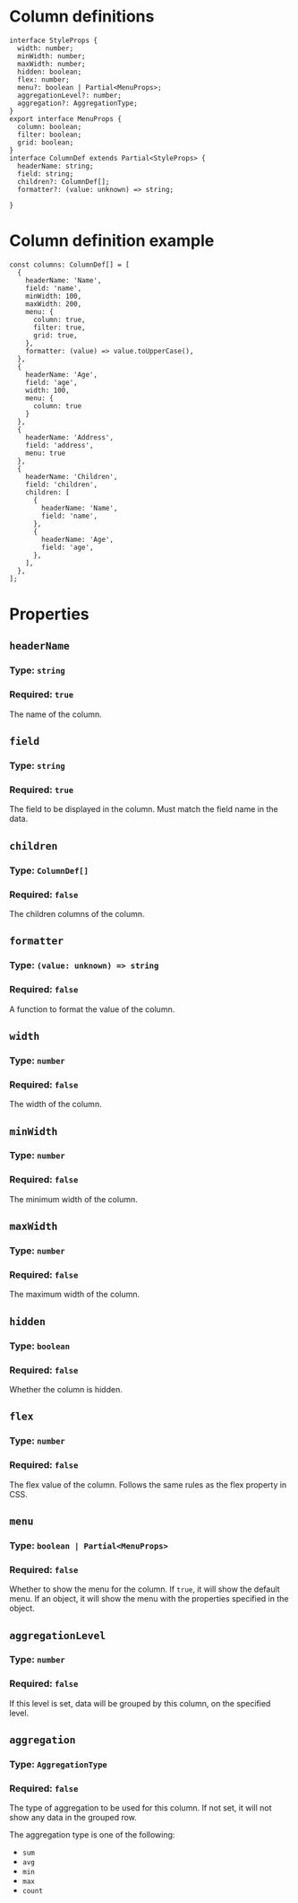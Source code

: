 # Column definitions

```tsx
interface StyleProps {
  width: number;
  minWidth: number;
  maxWidth: number;
  hidden: boolean;
  flex: number;
  menu?: boolean | Partial<MenuProps>;
  aggregationLevel?: number;
  aggregation?: AggregationType;
}
export interface MenuProps {
  column: boolean;
  filter: boolean;
  grid: boolean;
}
interface ColumnDef extends Partial<StyleProps> {
  headerName: string;
  field: string;
  children?: ColumnDef[];
  formatter?: (value: unknown) => string;

}
```

# Column definition example

```tsx
const columns: ColumnDef[] = [
  {
    headerName: 'Name',
    field: 'name',
    minWidth: 100,
    maxWidth: 200,
    menu: {
      column: true,
      filter: true,
      grid: true,
    },
    formatter: (value) => value.toUpperCase(),
  },
  {
    headerName: 'Age',
    field: 'age',
    width: 100,
    menu: {
      column: true
    }
  },
  {
    headerName: 'Address',
    field: 'address',
    menu: true
  },
  {
    headerName: 'Children',
    field: 'children',
    children: [
      {
        headerName: 'Name',
        field: 'name',
      },
      {
        headerName: 'Age',
        field: 'age',
      },
    ],
  },
];
```

# Properties

## `headerName`
### Type: `string`
### Required: `true`

The name of the column.

## `field`
### Type: `string`
### Required: `true`

The field to be displayed in the column. Must match the field name in the data.

## `children`
### Type: `ColumnDef[]`
### Required: `false`
 
The children columns of the column.

## `formatter`
### Type: `(value: unknown) => string`
### Required: `false`

A function to format the value of the column.

## `width`
### Type: `number`
### Required: `false`

The width of the column.

## `minWidth`
### Type: `number`
### Required: `false`

The minimum width of the column.

## `maxWidth`
### Type: `number`
### Required: `false`

The maximum width of the column.

## `hidden`
### Type: `boolean`
### Required: `false`

Whether the column is hidden.

## `flex`
### Type: `number`
### Required: `false`

The flex value of the column. Follows the same rules as the flex property in CSS.

## `menu`
### Type: `boolean | Partial<MenuProps>`
### Required: `false`

Whether to show the menu for the column. If `true`, it will show the default menu. If an object, it will show the menu with the properties specified in the object.

## `aggregationLevel`
### Type: `number`
### Required: `false`

If this level is set, data will be grouped by this column, on the specified level.

## `aggregation`
### Type: `AggregationType`
### Required: `false`

The type of aggregation to be used for this column. If not set, it will not show any data in the grouped row.

The aggregation type is one of the following:

- `sum`
- `avg`
- `min`
- `max`
- `count`

